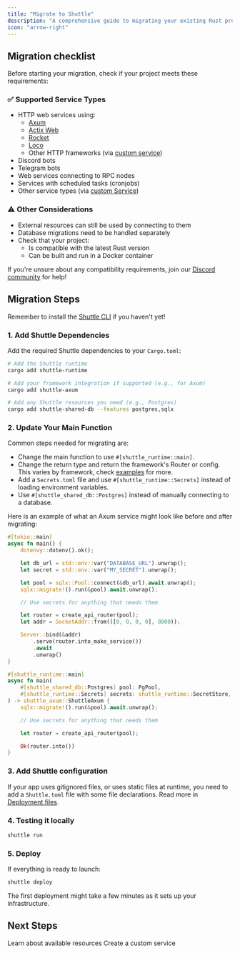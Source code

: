```yaml
---
title: "Migrate to Shuttle"
description: "A comprehensive guide to migrating your existing Rust project to Shuttle"
icon: "arrow-right"
---
```


## Migration checklist

Before starting your migration, check if your project meets these requirements:

### ✅ Supported Service Types

- HTTP web services using:
  - [Axum](/examples/axum)
  - [Actix Web](/examples/actix)
  - [Rocket](/examples/rocket)
  - [Loco](/examples/loco)
  - Other HTTP frameworks (via [custom service](/templates/tutorials/custom-service))
- Discord bots
- Telegram bots
- Web services connecting to RPC nodes
- Services with scheduled tasks (cronjobs)
- Other service types (via [custom Service](/templates/tutorials/custom-service))

### ⚠️ Other Considerations

- External resources can still be used by connecting to them
- Database migrations need to be handled separately
- Check that your project:
  - Is compatible with the latest Rust version
  - Can be built and run in a Docker container

<Info>If you're unsure about any compatibility requirements, join our [Discord community](https://discord.gg/shuttle) for help!</Info>

## Migration Steps

<Info>Remember to install the [Shuttle CLI](/getting-started/installation) if you haven't yet!</Info>

### 1. Add Shuttle Dependencies

Add the required Shuttle dependencies to your `Cargo.toml`:

```bash
# Add the Shuttle runtime
cargo add shuttle-runtime

# Add your framework integration if supported (e.g., for Axum)
cargo add shuttle-axum

# Add any Shuttle resources you need (e.g., Postgres)
cargo add shuttle-shared-db --features postgres,sqlx
```

### 2. Update Your Main Function

Common steps needed for migrating are:
- Change the main function to use `#[shuttle_runtime::main]`.
- Change the return type and return the framework's Router or config. This varies by framework, check [examples](/examples/overview) for more.
- Add a `Secrets.toml` file and use `#[shuttle_runtime::Secrets]` instead of loading environment variables.
- Use `#[shuttle_shared_db::Postgres]` instead of manually connecting to a database.

Here is an example of what an Axum service might look like before and after migrating:

```rust main.rs (before)
#[tokio::main]
async fn main() {
    dotenvy::dotenv().ok();

    let db_url = std::env::var("DATABASE_URL").unwrap();
    let secret = std::env::var("MY_SECRET").unwrap();

    let pool = sqlx::Pool::connect(&db_url).await.unwrap();
    sqlx::migrate!().run(&pool).await.unwrap();

    // Use secrets for anything that needs them

    let router = create_api_router(pool);
    let addr = SocketAddr::from(([0, 0, 0, 0], 8000));

    Server::bind(&addr)
        .serve(router.into_make_service())
        .await
        .unwrap()
}
```

```rust main.rs (after)
#[shuttle_runtime::main]
async fn main(
    #[shuttle_shared_db::Postgres] pool: PgPool,
    #[shuttle_runtime::Secrets] secrets: shuttle_runtime::SecretStore,
) -> shuttle_axum::ShuttleAxum {
    sqlx::migrate!().run(&pool).await.unwrap();

    // Use secrets for anything that needs them

    let router = create_api_router(pool);

    Ok(router.into())
}
```

### 3. Add Shuttle configuration

If your app uses gitignored files, or uses static files at runtime, you need to add a `Shuttle.toml` file with some file declarations.
Read more in [Deployment files](/docs/files).

### 4. Testing it locally

```bash
shuttle run
```

### 5. Deploy

If everything is ready to launch:

```bash
shuttle deploy
```

<Info>The first deployment might take a few minutes as it sets up your infrastructure.</Info>

## Next Steps

<CardGroup>
  <Card
    title="Resources"
    icon="database"
    href="/resources/resources"
    color="#33f"
  >
    Learn about available resources
  </Card>
  <Card
    title="Custom Service"
    icon="gear"
    href="/templates/tutorials/custom-service"
    color="#ffdf54"
  >
    Create a custom service
  </Card>
</CardGroup>
